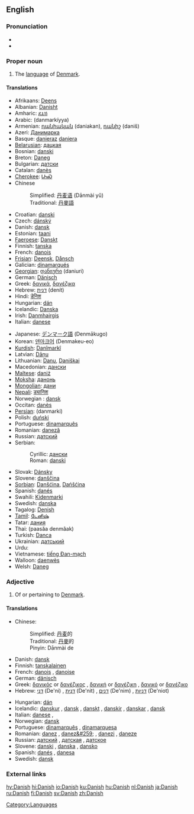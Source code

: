 {{see|danish}}
{{interwiktionary|code=da}}
==English==

===Pronunciation===
*{{IPA|/deɪnɪʃ/}}
*{{audio|en-uk-Danish.ogg|Audio (UK)}}

===Proper noun===
{{wikipedia}}
{{en-proper noun}}

# The [[language]] of [[Denmark]].

====Translations====
{{top}}
*Afrikaans: [[Deens]]
*Albanian: [[Danisht]]
*Amharic: [[ዴኒሽ]]
*Arabic: {{ARchar|[[دانماركية]]}} (danmarkíyya) {{f}}
*Armenian: [[դանիական]] (daniakan), [[դանիշ]] (daniš)
*Azeri: [[Данимарка]]
*Basque: [[danieraz]] [[daniera]]
*[[Belarusian]]: [[дацкая]]
*Bosnian: [[danski#Bosnian|danski]] {{m}}
*Breton: [[Daneg]]
*Bulgarian: [[датски]]
*Catalan: [[danès]] {{m}}
*[[Cherokee]]: [[ᏓᏂᏍ]]
*Chinese
*:Simplified: [[丹麦语]] (Dānmài yǔ)
*:Traditional: [[丹麥語]]
*Croatian: [[danski]]
*Czech: [[dánský]]
*Danish: [[dansk]]
*Estonian: [[taani]]
*[[Faeroese]]: [[Danskt]]
*Finnish: [[tanska]]
*French: [[danois]] {{m}}
*[[Frisian]]: [[Deensk]], [[Dånsch]]
*Galician: [[dinamarqués]]
*[[Georgian]]: [[დანიური]] (daniuri)
*German: [[Dänisch]] {{n}}
*Greek: [[δανικά]], [[δανέζικα]]
*Hebrew: [[דנית]] (denít)
*Hindi: [[डेनिश]] 
*Hungarian: [[dán]]
*Icelandic: [[Danska]]
*Irish: [[Danmhairgis]]
*Italian: [[danese]] {{m}}
{{mid}}
*Japanese: [[デンマーク語]] (Denmākugo)
*Korean: [[덴마크어]] (Denmakeu-eo)
*[[Kurdish]]: [[Danîmarkî]]
*Latvian: [[Dāņu]]
*Lithuanian: [[Danų]], [[Daniškai]]
*Macedonian: [[дански]]
*[[Maltese]]: [[daniż]]
*[[Moksha]]: [[данонь]]
*[[Mongolian]]: [[дани]]
*[[Nepali]]: [[ड्यानिश]]
*Norwegian<!--do not wikify-->: [[dansk]]
*Occitan: [[danès]]
*[[Persian]]: {{FAchar|[[دانمارکی]]}} (danmarki)
*Polish: [[duński]]
*Portuguese: [[dinamarquês]] {{m}}
*Romanian: [[daneză]] {{f}}
*Russian: [[датский]]
*Serbian:
*:Cyrillic: [[дански#Serbian|дански]] {{m}}
*:Roman: [[danski#Serbian|danski]] {{m}}
*Slovak: [[Dánsky]]
*Slovene: [[danščina]] {{f}}
*[[Sorbian]]: [[Danšćina]], [[Dańšćina]]
*Spanish: [[danés]] {{m}}
*Swahili: [[Kidenmarki]]
*Swedish: [[danska]]
*Tagalog: [[Denish]]
*[[Tamil]]: [[டேனிஷ்]]
*Tatar: [[дания]]
*Thai: {{THchar|[[ภาษาเดนมาร์ก]]}} (paasăa denmâak)
*Turkish: [[Danca]]
*Ukrainian: [[датський]]
*Urdu: {{URchar|[[ڈينش]]}}
*Vietnamese: [[tiếng Đan-mạch]]
*Walloon: [[daenwès]]
*Welsh: [[Daneg]]
{{bottom}}

<!--split to [[danish]]
===Noun===
'''danish''' ([[danishes]])
# ''Danish pastry'', light sweet yeast-raised roll usually filled with fruits
====Translations====
*Danish: [[wienerbrød]]
*Finnish: [[viineri]], [[wienerleipä]]
====See also====
*[[w:en:Danish pastry|Wikipedia article on Danish pastries]]
-->

===Adjective===
{{en-adj|-}}

# Of or pertaining to [[Denmark]].

====Translations====
{{top}}
*Chinese:
*:Simplified: [[丹麦]]的
*:Traditional: [[丹麥]]的
*:Pinyin: Dānmài de
*Danish: [[dansk]]
*Finnish: [[tanskalainen]]
*French: [[danois]] {{m}}, [[danoise]] {{f}}
*German: [[dänisch]]
*Greek: [[δανικός]] or [[δανέζικος]] {{m}}, [[δανική]] or [[δανέζικη]] {{f}}, [[δανικό]] or [[δανέζικο]] {{n}}
*Hebrew: [[דני]] (De'ni) {{m}}, [[דנית]] (De'nit) {{f}}, [[דנים]] (De'nim) {{m}} {{p}}, [[דניות]] (De'niot){{f}} {{p}}
{{mid}}
*Hungarian: [[dán]]
*Icelandic: [[danskur]] {{m}}, [[dansk]] {{f}}, [[danskt]] {{n}}, [[danskir]] {{m}} {{p}},  [[danskar]] {{f}} {{p}}, [[dansk]] {{n}} {{p}}
*Italian: [[danese]] {{m}}, {{f}}
*Norwegian: [[dansk]]
*Portuguese: [[dinamarquês]] {{m}}, [[dinamarquesa]] {{f}}
*Romanian: [[danez]] {{m}}, [[danez&#259;]] {{f}}, [[danezi]] {{p}}, [[daneze]] {{f}} {{p}}
*Russian: [[датский]] {{m}}, [[датская]] {{f}}, [[датское]] {{n}}
*Slovene: [[danski]] {{m}}, [[danska]] {{f}}, [[dansko]] {{n}}
*Spanish: [[danés]] {{m}}, [[danesa]] {{f}}
*Swedish: [[dansk]]
{{bottom}}

===External links===
{{ethnologue|code=dan}}

[[Category:Languages]]

[[hy:Danish]]
[[hi:Danish]]
[[io:Danish]]
[[ku:Danish]]
[[hu:Danish]]
[[nl:Danish]]
[[ja:Danish]]
[[ru:Danish]]
[[fi:Danish]]
[[sv:Danish]]
[[zh:Danish]]